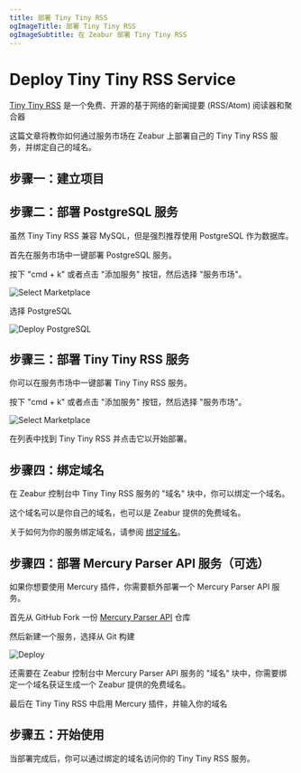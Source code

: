```yaml
---
title: 部署 Tiny Tiny RSS
ogImageTitle: 部署 Tiny Tiny RSS
ogImageSubtitle: 在 Zeabur 部署 Tiny Tiny RSS
---
```


# Deploy Tiny Tiny RSS Service

[Tiny Tiny RSS](https://tt-rss.org/) 是一个免费、开源的基于网络的新闻提要 (RSS/Atom) 阅读器和聚合器

这篇文章将教你如何通过服务市场在 Zeabur 上部署自己的 Tiny Tiny RSS 服务，并绑定自己的域名。

## 步骤一：建立项目

<CreateProject />

## 步骤二：部署 PostgreSQL 服务

虽然 Tiny Tiny RSS 兼容 MySQL，但是强烈推荐使用 PostgreSQL 作为数据库。

首先在服务市场中一键部署 PostgreSQL 服务。

按下 "cmd + k" 或者点击 "添加服务" 按钮，然后选择 "服务市场"。

![Select Marketplace](/deploy/common/select-service.en-US.png)

选择 PostgreSQL

![Deploy PostgreSQL](/marketplace/postgresql/deploy.png)

## 步骤三：部署 Tiny Tiny RSS 服务

你可以在服务市场中一键部署 Tiny Tiny RSS 服务。

按下 "cmd + k" 或者点击 "添加服务" 按钮，然后选择 "服务市场"。

![Select Marketplace](/deploy/common/select-service.en-US.png)

在列表中找到 Tiny Tiny RSS 并点击它以开始部署。

## 步骤四：绑定域名

在 Zeabur 控制台中 Tiny Tiny RSS 服务的 "域名" 块中，你可以绑定一个域名。

这个域名可以是你自己的域名，也可以是 Zeabur 提供的免费域名。

关于如何为你的服务绑定域名，请参阅 [绑定域名](../deploy/domain-binding)。

## 步骤四：部署 Mercury Parser API 服务（可选）

如果你想要使用 Mercury 插件，你需要额外部署一个 Mercury Parser API 服务。

首先从 GitHub Fork 一份 [Mercury Parser API](https://github.com/HenryQW/mercury-parser-api) 仓库

然后新建一个服务，选择从 Git 构建

![Deploy](/deploy/common/select-service.en-US.png)

还需要在 Zeabur 控制台中 Mercury Parser API 服务的 "域名" 块中，你需要绑定一个域名获证生成一个 Zeabur 提供的免费域名。

最后在 Tiny Tiny RSS 中启用 Mercury 插件，并输入你的域名

## 步骤五：开始使用

当部署完成后，你可以通过绑定的域名访问你的 Tiny Tiny RSS 服务。
